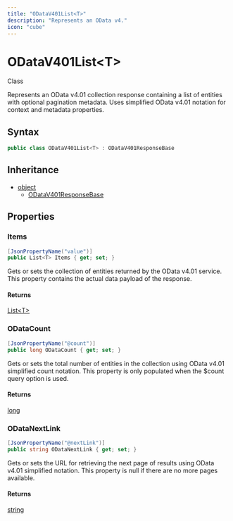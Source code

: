 ```yaml
---
title: "ODataV401List<T>"
description: "Represents an OData v4."
icon: "cube"
---
```


# ODataV401List&lt;T&gt;

<Badge variant="outline">Class</Badge>

Represents an OData v4.01 collection response containing a list of entities with optional pagination metadata.
Uses simplified OData v4.01 notation for context and metadata properties.

## Syntax

```csharp
public class ODataV401List<T> : ODataV401ResponseBase
```

## Inheritance

- [object](https://learn.microsoft.com/dotnet/api/system.object)
  - [ODataV401ResponseBase](/api-reference/cloudnimble/easyaf/http/odata/odatav401responsebase)

## Properties

### Items

```csharp
[JsonPropertyName("value")]
public List<T> Items { get; set; }
```

Gets or sets the collection of entities returned by the OData v4.01 service.
This property contains the actual data payload of the response.

#### Returns

[List&lt;T&gt;](https://learn.microsoft.com/dotnet/api/system.collections.generic.list-1)

### ODataCount

```csharp
[JsonPropertyName("@count")]
public long ODataCount { get; set; }
```

Gets or sets the total number of entities in the collection using OData v4.01 simplified count notation.
This property is only populated when the $count query option is used.

#### Returns

[long](https://learn.microsoft.com/dotnet/api/system.int64)

### ODataNextLink

```csharp
[JsonPropertyName("@nextLink")]
public string ODataNextLink { get; set; }
```

Gets or sets the URL for retrieving the next page of results using OData v4.01 simplified notation.
This property is null if there are no more pages available.

#### Returns

[string](https://learn.microsoft.com/dotnet/api/system.string)


